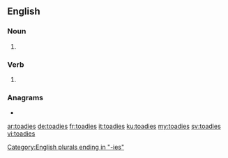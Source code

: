 ==English==

===Noun===
{{head|en|noun plural form}}

# {{plural of|toady|lang=en}}

===Verb===
{{head|en|verb form}}

# {{en-third-person singular of|toady}}

===Anagrams===
* {{l|en|iodates}}

[[Category:English plurals ending in "-ies"]]

[[ar:toadies]]
[[de:toadies]]
[[fr:toadies]]
[[it:toadies]]
[[ku:toadies]]
[[my:toadies]]
[[sv:toadies]]
[[vi:toadies]]